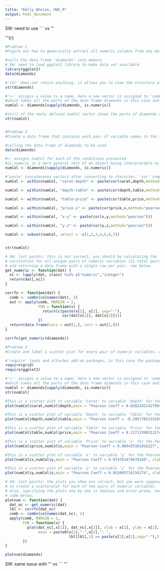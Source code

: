 ```yaml
---
title: "Kelly Whelan, HW5_R"
output: html_document
---
```


SW: need to use ``` vs '''

'''{r}
```r
#Problem 1
#Figure out how to generically extract all numeric columns from any data frame so the method you develop can be used on any data. 

#calls the data frame 'diamonds' into memory 
# SW: need to load ggplot2 library to make data set available
library(ggplot2)
data(diamonds)

#'str' does not return anything, it allows you to view the structure of the data frame of 'diamonds' in this case
str(diamonds)

#'<-' assigns a value to a name, here a new vector is assigned to 'numCol' that uses the built in 'sapply' which by default returns a vector, 
#which takes all the parts of the data frame diamonds in this case and pulls out the ones that are numeric
numCol <- diamonds[sapply(diamonds, is.numeric)]

#str() of the newly defined numCol vector shows the parts of diamonds dataframe that actually are numeric
str(numCol)


#Problem 2
#Create a data frame that contains each pair of variable names in the first column in a single string separated by #a, and their corresponding Pearson correlation coefficient in the second column.

#calling the data frame of diamonds to be used
data(diamonds)

#<- assigns numCol for each of the conditions presented
#is.numeric is a more general test of an object being interpretable as numbers
numCol <- diamonds[sapply(diamonds, is.numeric)]        

#'paste' concatenates vectors after converting to character, 'cor' computes the variance of x and the correlation of x and y 
numCol <- within(numCol, "carat-depth" <- paste(cor(carat,depth,method="pearson")))

numCol <- within(numCol, "depth-table" <- paste(cor(depth,table,method="pearson")))

numCol <- within(numCol, "table-price" <- paste(cor(table,price,method="pearson")))

numCol <- within(numCol, "price-x" <- paste(cor(price,x,method="pearson")))

numCol <- within(numCol, "x-y" <- paste(cor(x,y,method="pearson")))

numCol <- within(numCol, "y-z" <- paste(cor(y,z,method="pearson")))

numCol <- subset(numCol, select = -c(1,2,3,4,5,6,7))


str(numCol)
```

```r
# SW: lost points: this is not correct, you should be calculating the 
# correlation for all unique pairs of numeric variables (21 total pairs) 
# and returning a data frame with a single row per pair. see below.
get_numeric <- function(dat) {
  nc <- lapply(dat, class) %in% c("numeric","integer")
  return(dat[,nc])
}

corrfn <- function(dat) {
  comb <- combn(colnames(dat), 2)
  out <- apply(comb, MARGIN = 2, 
               FUN = function(x) {
                 return(c(paste(x[1], x[2], sep="-"), 
                          cor(dat[x[1]], dat[x[2]])))
               })
  return(data.frame(vars = out[1,], corr = out[2,]))
}

corrfn(get_numeric(diamonds))
```

```r
#Problem 3
#Create and label a scatter plot for every pair of numeric variables. Add a title to the plot that contains the calculated Pearson correlation coefficient of variables contained in the plot.

#'require' loads and attaches add-on packages, in this case the packages of 'grid' and 'ggplot2' in order to compute the scatter plots below
require(grid)
require(ggplot2)

#'<-' assigns a value to a name, here a new vector is assigned to 'numCol' that uses the built in 'sapply' which by default returns a vector, 
#which takes all the parts of the data frame diamonds in this case and pulls out the ones that are numeric
numCol <- diamonds[sapply(diamonds, is.numeric)]
str(numCol)

#This is a scatter plot of variable 'Carat' to variable 'Depth' for the Pearson Correlation Coefficient of 0.0282243142790482.
plot(numCol$carat,numCol$depth,main = "Pearson Coeff = 0.0282243142790482", xlab = "Carat", ylab = "Depth")

#This is a scatter plot of variable 'Depth' to variable 'Table' for the Pearson Correlation Coefficient of 0.0282243142790482.
plot(numCol$depth,numCol$table,main = "Pearson Coeff = -0.295778521526582", xlab = "Depth", ylab = "Table")

#This is a scatter plot of variable 'Table' to variable 'Price' for the Pearson Correlation Coefficient of 0.0282243142790482.
plot(numCol$table,numCol$price,main = "Pearson Coeff = 0.127133902121742", xlab = "Table", ylab = "Price")

#This is a scatter plot of variable 'Price' to variable 'x' for the Pearson Correlation Coefficient of 0.0282243142790482.
plot(numCol$price,numCol$x,main = "Pearson Coeff = 0.884435161016127", xlab = "Price", ylab = "x")

#This is a scatter plot of variable 'x' to variable 'y' for the Pearson Correlation Coefficient of 0.0282243142790482.
plot(numCol$x,numCol$y,main = "Pearson Coeff = 0.974701479670349", xlab = "x", ylab = "y")

#This is a scatter plot of variable 'y' to variable 'z' for the Pearson Correlation Coefficient of 0.0282243142790482.
plot(numCol$y,numCol$z,main = "Pearson Coeff = 0.952005716156274", xlab = "y", ylab = "z")

```

```r
# SW: lost points: the plots you show are correct, but you were supposed 
# to create a scatterplot for each of the pairs of numeric variables. 
# also, specifying the plots one by one is tedious and error-prone, see
# code below.
plotnum <- function(dat) {
  dat_nc <- get_numeric(dat)
  lbl <- corrfn(dat_nc)
  comb <- combn(colnames(dat_nc), 2)
  apply(comb, MARGIN = 2,
        FUN = function(x) {
          plot(dat_nc[,x[1]], dat_nc[,x[2]], xlab = x[1], ylab = x[2],
               main = paste0(x[1],"-",x[2],": ",
                             lbl[lbl[,1] == paste(x[1],x[2],sep="-"),2]))
        })
}

plotnum(diamonds)
```
SW: same issue with ''' vs ```
'''